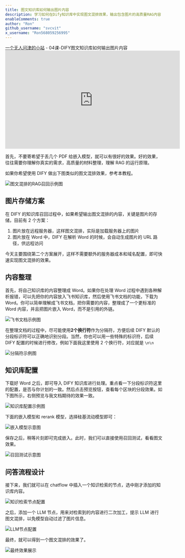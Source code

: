 ```yaml
---
title: 图文知识库如何输出图片内容
description: 学习如何在Dify知识库中实现图文混排效果，输出包含图片的高质量RAG内容
enableComments: true
author: "Ron"
github_username: "svcvit"
x_username: "Ron568059256995"
---
```


<Callout title="阅读原文">
<a href="https://blog.vcvit.me/2025/04/21/04-dify-knowledge-base-how-to-output-image-content/" target="_blank">一个无人问津的小站</a> - 04课-DIFY图文知识库如何输出图片内容
</Callout>

<iframe width="560" height="315" src="https://www.youtube.com/embed/TdtUzMfub9g?si=plHq27i7KaHQD3Hw" title="YouTube video player" frameborder="0" allow="accelerometer; autoplay; clipboard-write; encrypted-media; gyroscope; picture-in-picture; web-share" referrerpolicy="strict-origin-when-cross-origin" allowfullscreen></iframe>

首先，不要寄希望于丢几个 PDF 给嵌入模型，就可以有很好的效果。好的效果，往往需要你理解你真实的需求，高质量的材料整理，理解 RAG 的运行原理。

如果你希望使用 DIFY 做出下图类似的图文混排效果，参考本教程。

![图文混排的RAG召回示例图](https://s2.loli.net/2025/05/18/Ew1DeZxc7VAqt6K.png)

## 图片存储方案

在 DIFY 的知识库召回过程中，如果希望输出图文混排的内容，关键是图片的存储，目前有 2 个方案：

1. 图片放在远程服务器，这样图文混排，实际是加载服务器上的图片
2. 图片放在 Word 中，DIFY 在解析 Word 的时候，会自动生成图片的 URL 路径，供远程访问

今天主要围绕第二个方案展开，这样不需要额外的服务器成本和域名配置，即可快速实现图文混排的效果。

## 内容整理

首先，将自己知识库的内容整理成 Word。如果你在处理 Word 过程中遇到各种解析报错，可以先把你的内容放入飞书知识库，然后使用飞书文档的功能，下载为 Word。你可以简单理解成飞书文档，把你需要的内容，整理成了一个更标准的 Word 内容，并且把图片嵌入 Word，而不是引用的外链。

![飞书文档示例图](https://s2.loli.net/2025/05/18/p97lXjdZaW6teCq.png)

在整理文档的过程中，尽可能使用**2个换行符**作为分隔符，方便后续 DIFY 默认的分段标识符可以正确地识别分段。当然，你也可以用一些特殊的标识符，后续 DIFY 配置的时候进行修改，例如下面我这里使用 2 个换行符，对应就是 `\n\n`

![分隔符示例图](https://s2.loli.net/2025/05/18/svAOWZt68kmCq4G.png)

## 知识库配置

下载好 Word 之后，即可导入 DIFY 知识库进行处理。重点看一下分段标识符这里的配置，是否与你计划的一致。然后点击预览按钮，查看每个区块的分段效果。如下图所示，右侧预览与我文档期待的效果一致。

![知识库配置示例图](https://s2.loli.net/2025/05/18/haUK12t7GfceYIr.png)

下面的嵌入模型和 rerank 模型，选择硅基流动模型即可：

![嵌入模型示意图](https://s2.loli.net/2025/05/18/LOm4fHxaVE3Ibei.png)

保存之后，稍等片刻即可完成嵌入。此时，我们可以直接使用召回测试，看看图文效果。

![召回测试示意图](https://s2.loli.net/2025/05/18/x9lTw5egiMKnc2U.png)

## 问答流程设计

接下来，我们就可以在 chatflow 中插入一个知识检索的节点，选中刚才添加的知识库内容。

![知识检索节点配置](https://s2.loli.net/2025/05/18/uNnBbvhm4ALfCtE.png)

之后，添加一个 LLM 节点，用来对检索到的内容进行二次加工，提示 LLM 进行图文混排，以免模型自动过滤了图片信息。

![LLM节点配置](https://s2.loli.net/2025/05/18/uNnBbvhm4ALfCtE.png)

最终，就可以得到一个图文混排的效果了。

![最终效果展示](https://s2.loli.net/2025/05/18/k4jyVoAgYpHNDX9.png)